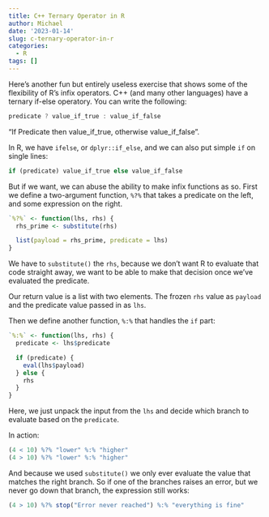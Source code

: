 ```yaml
---
title: C++ Ternary Operator in R
author: Michael
date: '2023-01-14'
slug: c-ternary-operator-in-r
categories:
  - R
tags: []
---
```



Here's another fun but entirely useless exercise that shows some of the flexibility of R's infix operators.
C++ (and many other languages) have a ternary if-else operatory. 
You can write the following:

```c++
predicate ? value_if_true : value_if_false
```

"If Predicate then value_if_true, otherwise value_if_false".

In R, we have `ifelse`, or `dplyr::if_else`, and we can also put simple `if` on single lines:

```R
if (predicate) value_if_true else value_if_false
```

But if we want, we can abuse the ability to make infix functions as so.
First we define a two-argument function, `%?%` that takes a predicate on the left, and some expression on the right.


```r
`%?%` <- function(lhs, rhs) {
  rhs_prime <- substitute(rhs)

  list(payload = rhs_prime, predicate = lhs)
}
```

We have to `substitute()` the `rhs`, because we don't want R to evaluate that code straight away, we want to be able to make that decision once we've evaluated the predicate.

Our return value is a list with two elements.
The frozen `rhs` value as `payload` and the predicate value passed in as `lhs`.

Then we define another function, `%:%` that handles the `if` part:

```r
`%:%` <- function(lhs, rhs) {
  predicate <- lhs$predicate

  if (predicate) {
    eval(lhs$payload)
  } else {
    rhs
  }
}
```

Here, we just unpack the input from the `lhs` and decide which branch to evaluate based on the `predicate`.

In action:

```r
(4 < 10) %?% "lower" %:% "higher"
(4 > 10) %?% "lower" %:% "higher"
```
And because we used `substitute()` we only ever evaluate the value that matches the right branch.
So if one of the branches raises an error, but we never go down that branch, the expression still works:

```r
(4 > 10) %?% stop("Error never reached") %:% "everything is fine"
```

